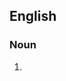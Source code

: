 {{also|oilrigs}}

==English==

===Noun===
{{head|en|noun plural form}}

# {{plural of|oil rig|lang=en}}
